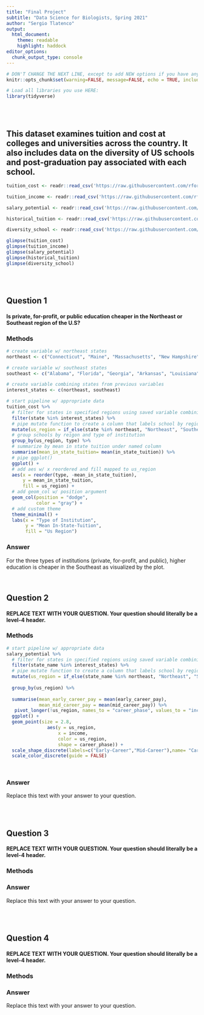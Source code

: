 ```yaml
---
title: "Final Project"
subtitle: "Data Science for Biologists, Spring 2021"
author: "Sergio Tlatenco"
output: 
  html_document: 
    theme: readable
    highlight: haddock
editor_options: 
  chunk_output_type: console
---
```


```r
# DON'T CHANGE THE NEXT LINE, except to add NEW options if you have any.
knitr::opts_chunk$set(warning=FALSE, message=FALSE, echo = TRUE, include = TRUE)

# Load all libraries you use HERE:
library(tidyverse)

```

<br><br>

## This dataset examines tuition and cost at colleges and universities across the country. It also includes data on the diversity of US schools and post-graduation pay associated with each school.

```r
tuition_cost <- readr::read_csv('https://raw.githubusercontent.com/rfordatascience/tidytuesday/master/data/2020/2020-03-10/tuition_cost.csv')

tuition_income <- readr::read_csv('https://raw.githubusercontent.com/rfordatascience/tidytuesday/master/data/2020/2020-03-10/tuition_income.csv') 

salary_potential <- readr::read_csv('https://raw.githubusercontent.com/rfordatascience/tidytuesday/master/data/2020/2020-03-10/salary_potential.csv')

historical_tuition <- readr::read_csv('https://raw.githubusercontent.com/rfordatascience/tidytuesday/master/data/2020/2020-03-10/historical_tuition.csv')

diversity_school <- readr::read_csv('https://raw.githubusercontent.com/rfordatascience/tidytuesday/master/data/2020/2020-03-10/diversity_school.csv') 

glimpse(tuition_cost)
glimpse(tuition_income)
glimpse(salary_potential)
glimpse(historical_tuition)
glimpse(diversity_school)


```

<br><br>

## Question 1

#### Is private, for-profit, or public education cheaper in the Northeast or Southeast region of the U.S?

### Methods

```r

# create variable w/ northeast states
northeast <- c("Connecticut", "Maine", "Massachusetts", "New Hampshire", "New Jersey", "New York", "Pennsylvania", "Rhode Island", "Vermont")

# create variable w/ southeast states
southeast <- c("Alabama", "Florida", "Georgia", "Arkansas", "Louisiana", "Mississippi", "North Carolina", "South Carolina", "Tennessee")

# create variable combining states from previous variables
interest_states <- c(northeast, southeast)

# start pipeline w/ appropriate data
tuition_cost %>%
  # filter for states in specified regions using saved variable combining vectors
  filter(state %in% interest_states) %>%
  # pipe mutate function to create a column that labels school by region
  mutate(us_region = if_else(state %in% northeast, "Northeast", "Southeast")) %>%
  # group schools by reigon and type of institution
  group_by(us_region, type) %>%
  # summarize by mean in state tuition under named column
  summarise(mean_in_state_tuition= mean(in_state_tuition)) %>%
  # pipe ggplot() 
  ggplot() +
  # add aes w/ x reordered and fill mapped to us_region
  aes(x = reorder(type, -mean_in_state_tuition), 
      y = mean_in_state_tuition, 
      fill = us_region) +
  # add geom_col w/ position argument
  geom_col(position = "dodge", 
           color = "gray") + 
  # add custom theme
  theme_minimal() + 
  labs(x = "Type of Institution",
       y = "Mean In-State-Tuition",
       fill = "Us Region")

```


### Answer

For the three types of institutions (private, for-profit, and public), higher education is cheaper in the Southeast as visualized by the plot.  


<br>

## Question 2

#### REPLACE TEXT WITH YOUR QUESTION. Your question should literally be a level-4 header.

### Methods

```r

# start pipeline w/ appropriate data
salary_potential %>%
  # filter for states in specified regions using saved variable combining vectors
  filter(state_name %in% interest_states) %>%
  # pipe mutate function to create a column that labels school by region
  mutate(us_region = if_else(state_name %in% northeast, "Northeast", "Southeast")) %>%
  
  group_by(us_region) %>%
  
  summarise(mean_early_career_pay = mean(early_career_pay), 
            mean_mid_career_pay = mean(mid_career_pay)) %>%
   pivot_longer(!us_region, names_to = "career_phase", values_to = "income")%>%
  ggplot() + 
  geom_point(size = 2.8, 
               aes(y = us_region, 
                   x = income, 
                   color = us_region, 
                   shape = career_phase)) +
  scale_shape_discrete(labels=c("Early-Career","Mid-Career"),name= "Career Phase") +
  scale_color_discrete(guide = FALSE)
  



```


### Answer

Replace this text with your answer to your question.

<br><br>

## Question 3

#### REPLACE TEXT WITH YOUR QUESTION. Your question should literally be a level-4 header.

### Methods

### Answer

Replace this text with your answer to your question.


<br><br>

## Question 4

#### REPLACE TEXT WITH YOUR QUESTION. Your question should literally be a level-4 header.

### Methods

### Answer

Replace this text with your answer to your question.
